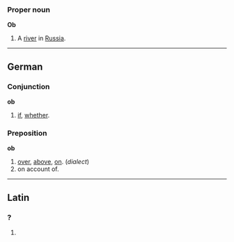 ===Proper noun===
'''Ob'''
# A [[river]] in [[Russia]].

----

==German==
===Conjunction===
'''ob'''
# [[if]], [[whether]].

===Preposition===
'''ob'''
# [[over]], [[above]], [[on]]. (''dialect'')
# on account of.
----

==Latin==
===?===

#